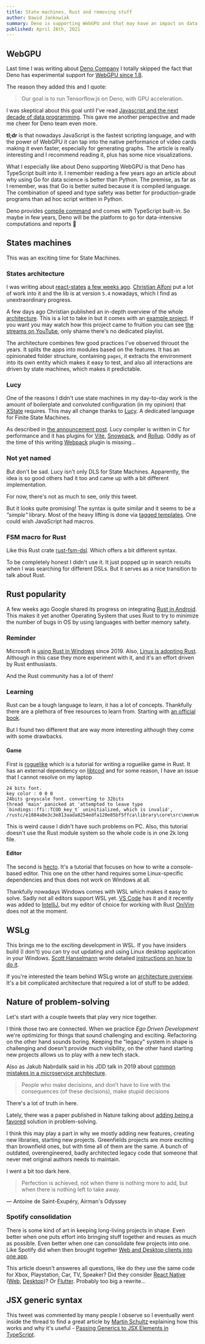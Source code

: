 ```yaml
---
title: State machines, Rust and removing stuff
author: Dawid Jankowiak
summary: Deno is supporting WebGPU and that may have an impact on data processing. State machines got interesting DSL and became primitive for application architecture. Publication about the additive manner of problem-solving.
published: April 26th, 2021
---
```


## WebGPU

Last time I was writing about [Deno Company](/journal/006-data-structures-and-prs#Deno-company)
I totally skipped the fact that Deno has experimental support for
[WebGPU since 1.8](https://deno.com/blog/v1.8#experimental-support-for-the-webgpu-api).

The reason they added this and I quote:

> Our goal is to run Tensorflow.js on Deno, with GPU acceleration.

I was skeptical about this goal until I've read
[Javascript and the next decade of data programming](https://benschmidt.org/post/2020-01-15/2020-01-15-webgpu/).
This gave me another perspective and made me cheer for Deno team even more.

**tl;dr** is that nowadays JavaScript is the fastest scripting language, and with the power of WebGPU it can
tap into the native performance of video cards making it even faster, especially for generating graphs.
The article is really interesting and I recommend reading it, plus has some nice visualizations.

What I especially like about Deno supporting WebGPU is that Deno has TypeScript built into it.
I remember reading a few years ago an article about why using Go for data science is better than Python.
The premise, as far as I remember, was that Go is better suited because it is compiled language.
The combination of speed and type safety was better for production-grade programs than ad hoc script written
in Python.

Deno provides [compile command](https://deno.land/manual/tools/compiler) and comes with TypeScript built-in.
So maybe in few years, Deno will be the platform to go for data-intensive computations and reports 🤔

## States machines

This was an exciting time for State Machines.

### States architecture

I was writing about [react-states](https://www.npmjs.com/package/react-states)
[a few weeks ago](/journal/005-finite-patterns-of-machines#State-machines).
[Christian Alfoni](https://www.twitter.com/christianalfoni) put a lot of work into it and the lib is at
version `5.4` nowadays, which I find as unextraordinary progress.

A few days ago Christian published an in-depth overview of the whole [architecture](https://react-states.csb.dev/).
This is a lot to take in but it comes with an [example project](https://github.com/codesandbox/excalidraw-firebase).
If you want you may watch how this project came to fruition you can see
[the streams on YouTube](https://www.youtube.com/user/chjo2113/videos), only shame there's no dedicated playlist.

The architecture combines few good practices I've observed throuot the years.
It splits the apps into modules based on the features. It has an opinionated folder structure, containing
`pages`, it extracts the environment into its own entity which makes it easy to test, and also all interactions
are driven by state machines, which makes it predictable.

### Lucy

One of the reasons I didn't use state machines in my day-to-day work is the amount of boilerplate
and convoluted configuration (in my opinion) that [XState](https://xstate.js.org/) requires.
This may all change thanks to [Lucy](https://lucylang.org/). A dedicated language for Finite State Machines.

As described in [the announcement post](https://matthewphillips.info/programming/posts/announcing-lucy/).
Lucy compiler is written in C for performance and it has plugins for [Vite](https://vitejs.dev/),
[Snowpack](https://www.snowpack.dev/), and [Rollup](https://rollupjs.org/guide/en/).
Oddly as of the time of this writing [Webpack](https://webpack.js.org/) plugin is missing...

### Not yet named

But don't be sad. Lucy isn't only DLS for State Machines. Apparently, the idea is so good others
had it too and came up with a bit different implementation.

For now, there's not as much to see, only this tweet.

<Tweet id="1385986489797029894" />

But it looks quite promising!
The syntax is quite similar and it seems to be a _"simple"_ library.
Most of the heavy lifting is done via
[tagged templates](https://exploringjs.com/impatient-js/ch_template-literals.html#tagged-templates).
One could wish JavaScript had macros.

### FSM macro for Rust

Like this Rust crate [rust-fsm-dsl](https://crates.io/crates/rust-fsm-dsl). Which offers a bit different syntax.

To be completely honest I didn't use it. It just popped up in search results when I was searching for different
DSLs. But it serves as a nice transition to talk about Rust.

## Rust popularity

A few weeks ago Google shared its progress on integrating
[Rust in Android](https://security.googleblog.com/2021/04/rust-in-android-platform.html).
This makes it yet another Operating System that uses Rust to try to minimize the number of bugs in OS
by using languages with better memory safety.

### Reminder

Microsoft is [using Rust in Windows](https://msrc-blog.microsoft.com/2019/11/07/using-rust-in-windows/) since 2019.
Also, [Linux is adopting Rust](https://arstechnica.com/gadgets/2021/03/linus-torvalds-weighs-in-on-rust-language-in-the-linux-kernel/).
Although in this case they more experiment with it, and it's an effort driven by Rust enthusiasts.

And the Rust community has a lot of them!

<Tweet id="https://twitter.com/mozhacks/status/1386533367072579584?s=20" />

### Learning

Rust can be a tough language to learn, it has a lot of concepts. Thankfully there are a plethora of
free resources to learn from. Starting with [an official book](https://doc.rust-lang.org/book/).

But I found two different that are way more interesting although they come with some drawbacks.

#### Game

First is [roguelike](https://tomassedovic.github.io/roguelike-tutorial/index.html) which is a tutorial
for writing a roguelike game in Rust. It has an external dependency on [libtcod](https://github.com/libtcod/libtcod)
and for some reason, I have an issue that I cannot resolve on my laptop

```
24 bits font.
key color : 0 0 0
24bits greyscale font. converting to 32bits
thread 'main' panicked at 'attempted to leave type `bindings::ffi::TCOD_key_t` uninitialized, which is invalid', /rustc/e1884a8e3c3e813aada8254edfa120e85bf5ffca\library\core\src\mem\mod.rs:659:9
```

This is weird cause I didn't have such problems on PC.
Also, this tutorial doesn't use the Rust module system so the whole code is in one 2k long file.

#### Editor

The second is [hecto](https://www.philippflenker.com/hecto/). It's a tutorial that focuses on how to write
a console-based editor. This one on the other hand requires some Linux-specific dependencies and thus does not
work on Windows at all.

Thankfully nowadays Windows comes with WSL which makes it easy to solve. Sadly not all editors
support WSL yet. [VS Code](https://code.visualstudio.com/docs/remote/wsl) has it and it recently was added to
[IntelliJ](https://www.jetbrains.com/idea/whatsnew/#wsl-2-support), but my editor of choice for working
with Rust [OniVim](https://onivim.github.io/) does not at the moment.

## WSLg

This brings me to the exciting development in WSL. If you have insiders build (I don't)
you can try out updating and using Linux desktop application in your Windows.
[Scott Hanselmann](https://www.hanselman.com/about) wrote detailed
[instructions on how to do it](https://www.hanselman.com/blog/how-to-run-linux-gui-apps-on-windows-10-with-wsl-and-wslg).

If you're interested the team behind WSLg wrote an
[architecture overview](https://devblogs.microsoft.com/commandline/wslg-architecture/).
It's a bit complicated architecture that required a lot of stuff to be added.

## Nature of problem-solving

Let's start with a couple tweets that play very nice together.

<Tweet id="1381250433012785153" />

<Tweet id="1375334137465339904" />

I think those two are connected. When we practice _Ego Driven Development_ we're optimizing for things that
sound challenging and exciting. Refactoring on the other hand sounds boring. Keeping the "legacy" system
in shape is challenging and doesn't provide much visibility, on the other hand starting new projects allows us to
play with a new tech stack.

Also as Jakub Nabrdalik said in his JDD talk in 2019 about
[common mistakes in a microservice architecture](https://youtu.be/Ei64m2rrhv4?t=995).

> People who make decisions, and don’t have to live with the consequences (of these decisions), make stupid decisions

There's a lot of truth in here.

Lately, there was a paper published in Nature talking about
[adding being a favored](https://www.nature.com/articles/d41586-021-00592-0) solution in problem-solving.

I think this may play a part in why we mostly adding new features, creating new libraries, starting new projects.
Greenfields projects are more exciting than brownfield ones, but with time all of them are the same.
A bunch of outdated, overengineered, badly architected legacy code that someone that never met original
authors needs to maintain.

I went a bit too dark here.

> Perfection is achieved, not when there is nothing more to add, but when there is nothing left to take away.

― Antoine de Saint-Exupéry, Airman's Odyssey

### Spotify consolidation

There is some kind of art in keeping long-living projects in shape. Even better when one puts effort into bringing
stuff together and reuses as much as possible. Even better when one can consolidate few projects into one.
Like Spotify did when then brought together
[Web and Desktop clients into one app](https://engineering.atspotify.com/2021/04/07/building-the-future-of-our-desktop-apps/).

This article doesn't answeres all questions, like do they use the same code for Xbox, Playstation, Car, TV, Speaker?
Did they consider [React Native](https://reactnative.dev/)
([Web](https://necolas.github.io/react-native-web/),
[Desktop](https://microsoft.github.io/react-native-windows/))?
Or [Flutter](https://flutter.dev/). Probably too big a rewrite...

## JSX generic syntax

<Tweet id="https://twitter.com/wcandillon/status/1386413737263960064?s=20" />

This tweet was commented by many people I observe so I eventually
went inside the thread to find a great article by
[Martin Schultz](https://twitter.com/mariusschulz)
explaining how this works and why it's useful -
[Passing Generics to JSX Elements in TypeScript](https://mariusschulz.com/blog/passing-generics-to-jsx-elements-in-typescript).
